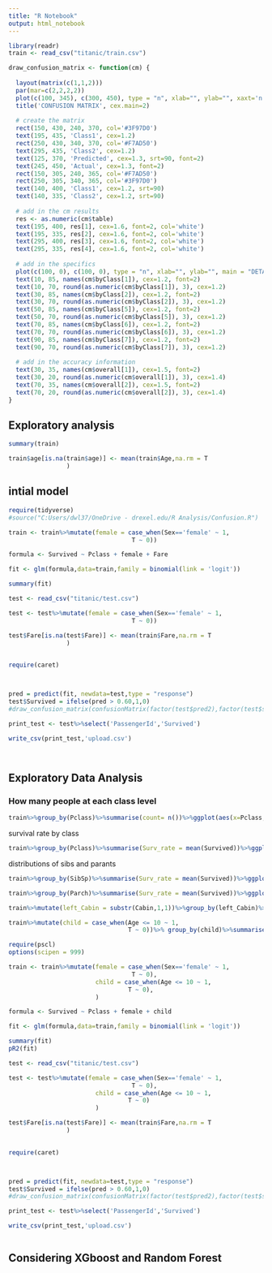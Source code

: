 ```yaml
---
title: "R Notebook"
output: html_notebook
---
```




```r
library(readr)
train <- read_csv("titanic/train.csv")
```


```r
draw_confusion_matrix <- function(cm) {
  
  layout(matrix(c(1,1,2)))
  par(mar=c(2,2,2,2))
  plot(c(100, 345), c(300, 450), type = "n", xlab="", ylab="", xaxt='n', yaxt='n')
  title('CONFUSION MATRIX', cex.main=2)
  
  # create the matrix 
  rect(150, 430, 240, 370, col='#3F97D0')
  text(195, 435, 'Class1', cex=1.2)
  rect(250, 430, 340, 370, col='#F7AD50')
  text(295, 435, 'Class2', cex=1.2)
  text(125, 370, 'Predicted', cex=1.3, srt=90, font=2)
  text(245, 450, 'Actual', cex=1.3, font=2)
  rect(150, 305, 240, 365, col='#F7AD50')
  rect(250, 305, 340, 365, col='#3F97D0')
  text(140, 400, 'Class1', cex=1.2, srt=90)
  text(140, 335, 'Class2', cex=1.2, srt=90)
  
  # add in the cm results 
  res <- as.numeric(cm$table)
  text(195, 400, res[1], cex=1.6, font=2, col='white')
  text(195, 335, res[2], cex=1.6, font=2, col='white')
  text(295, 400, res[3], cex=1.6, font=2, col='white')
  text(295, 335, res[4], cex=1.6, font=2, col='white')
  
  # add in the specifics 
  plot(c(100, 0), c(100, 0), type = "n", xlab="", ylab="", main = "DETAILS", xaxt='n', yaxt='n')
  text(10, 85, names(cm$byClass[1]), cex=1.2, font=2)
  text(10, 70, round(as.numeric(cm$byClass[1]), 3), cex=1.2)
  text(30, 85, names(cm$byClass[2]), cex=1.2, font=2)
  text(30, 70, round(as.numeric(cm$byClass[2]), 3), cex=1.2)
  text(50, 85, names(cm$byClass[5]), cex=1.2, font=2)
  text(50, 70, round(as.numeric(cm$byClass[5]), 3), cex=1.2)
  text(70, 85, names(cm$byClass[6]), cex=1.2, font=2)
  text(70, 70, round(as.numeric(cm$byClass[6]), 3), cex=1.2)
  text(90, 85, names(cm$byClass[7]), cex=1.2, font=2)
  text(90, 70, round(as.numeric(cm$byClass[7]), 3), cex=1.2)
  
  # add in the accuracy information 
  text(30, 35, names(cm$overall[1]), cex=1.5, font=2)
  text(30, 20, round(as.numeric(cm$overall[1]), 3), cex=1.4)
  text(70, 35, names(cm$overall[2]), cex=1.5, font=2)
  text(70, 20, round(as.numeric(cm$overall[2]), 3), cex=1.4)
}
```



## Exploratory analysis

```r

summary(train)

train$age[is.na(train$age)] <- mean(train$Age,na.rm = T
                )


```





## intial model

```r
require(tidyverse)
#source("C:Users/dwl37/OneDrive - drexel.edu/R Analysis/Confusion.R")

train <- train%>%mutate(female = case_when(Sex=='female' ~ 1,
                                  T ~ 0))

formula <- Survived ~ Pclass + female + Fare

fit <- glm(formula,data=train,family = binomial(link = 'logit'))

summary(fit)

test <- read_csv("titanic/test.csv")

test <- test%>%mutate(female = case_when(Sex=='female' ~ 1,
                                  T ~ 0))

test$Fare[is.na(test$Fare)] <- mean(train$Fare,na.rm = T
                )

                 
require(caret)



pred = predict(fit, newdata=test,type = "response")                 
test$Survived = ifelse(pred > 0.60,1,0)
#draw_confusion_matrix(confusionMatrix(factor(test$pred2),factor(test$survived)))

print_test <- test%>%select('PassengerId','Survived')

write_csv(print_test,'upload.csv')




```


## Exploratory Data Analysis


### How many people at each class level
```r

train%>%group_by(Pclass)%>%summarise(count= n())%>%ggplot(aes(x=Pclass,y=count))+geom_bar(stat = 'identity')


```

survival rate by class
```r

train%>%group_by(Pclass)%>%summarise(Surv_rate = mean(Survived))%>%ggplot(aes(x=Pclass,y=Surv_rate))+geom_bar(stat = 'identity')


```

distributions of sibs and parants

```r


train%>%group_by(SibSp)%>%summarise(Surv_rate = mean(Survived))%>%ggplot(aes(x=SibSp,y=Surv_rate))+geom_bar(stat = 'identity')


```



```r
train%>%group_by(Parch)%>%summarise(Surv_rate = mean(Survived))%>%ggplot(aes(x=Parch,y=Surv_rate))+geom_bar(stat = 'identity')
```


```r
train%>%mutate(left_Cabin = substr(Cabin,1,1))%>%group_by(left_Cabin)%>%summarise(Surv_rate = mean(Survived))%>%ggplot(aes(x=left_Cabin,y=Surv_rate))+geom_bar(stat = 'identity')
```

```r
train%>%mutate(child = case_when(Age <= 10 ~ 1,
                                 T ~ 0))%>% group_by(child)%>%summarise(Surv_rate = mean(Survived))%>%ggplot(aes(x=child,y=Surv_rate))+geom_bar(stat = 'identity')
```


```r
require(pscl)
options(scipen = 999)

train <- train%>%mutate(female = case_when(Sex=='female' ~ 1,
                                  T ~ 0),
                        child = case_when(Age <= 10 ~ 1,
                                 T ~ 0),
                        )

formula <- Survived ~ Pclass + female + child

fit <- glm(formula,data=train,family = binomial(link = 'logit'))

summary(fit)
pR2(fit)

test <- read_csv("titanic/test.csv")

test <- test%>%mutate(female = case_when(Sex=='female' ~ 1,
                                  T ~ 0),
                        child = case_when(Age <= 10 ~ 1,
                                 T ~ 0)
                        )

test$Fare[is.na(test$Fare)] <- mean(train$Fare,na.rm = T
                )

                 
require(caret)



pred = predict(fit, newdata=test,type = "response")                 
test$Survived = ifelse(pred > 0.60,1,0)
#draw_confusion_matrix(confusionMatrix(factor(test$pred2),factor(test$survived)))

print_test <- test%>%select('PassengerId','Survived')

write_csv(print_test,'upload.csv')



```


## Considering XGboost and Random Forest

```r

```




